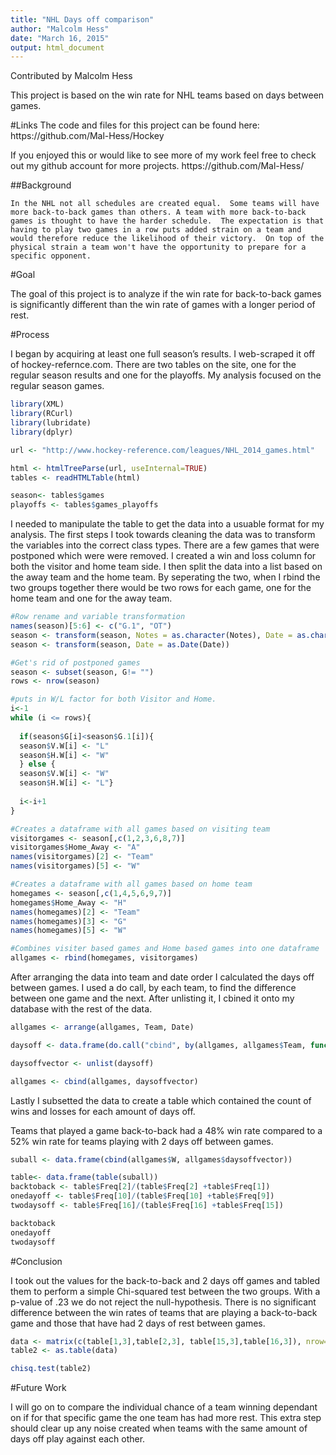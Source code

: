 ```yaml
---
title: "NHL Days off comparison"
author: "Malcolm Hess"
date: "March 16, 2015"
output: html_document
---
```



Contributed by Malcolm Hess

This project is based on the win rate for NHL teams based on days between games.


#Links
The code and files for this project can be found here: https://github.com/Mal-Hess/Hockey 

If you enjoyed this or would like to see more of my work feel free to check out my github account for more projects. 
https://github.com/Mal-Hess/

##Background

    In the NHL not all schedules are created equal.  Some teams will have more back-to-back games than others. A team with more back-to-back games is thought to have the harder schedule.  The expectation is that having to play two games in a row puts added strain on a team and would therefore reduce the likelihood of their victory.  On top of the physical strain a team won't have the opportunity to prepare for a specific opponent. 

#Goal

  The goal of this project is to analyze if the win rate for back-to-back games is significantly different than the win rate of games with a longer period of rest.
  
  
#Process

I began by acquiring at least one full season's results.  I web-scraped it off of hockey-refernce.com.  There are two tables on the site, one for the regular season results and one for the playoffs. My analysis focused on the regular season games.


```r
library(XML)
library(RCurl)
library(lubridate)
library(dplyr)

url <- "http://www.hockey-reference.com/leagues/NHL_2014_games.html"

html <- htmlTreeParse(url, useInternal=TRUE)
tables <- readHTMLTable(html)

season<- tables$games
playoffs <- tables$games_playoffs
```


I needed to manipulate the table to get the data into a usuable format for my analysis.  The first steps I took towards cleaning the data was to transform the variables into the correct class types.  There are a few games that were postponed which were were removed.  I created a win and loss column for both the visitor and home team side.  I then split the data into a list based on the away team and the home team.  By seperating the two, when I rbind the two groups together there would be two rows for each game, one for the home team and one for the away team.  


```r
#Row rename and variable transformation
names(season)[5:6] <- c("G.1", "OT")
season <- transform(season, Notes = as.character(Notes), Date = as.character(Date), G= as.character(G), G.1= as.character(G.1))
season <- transform(season, Date = as.Date(Date))

#Get's rid of postponed games
season <- subset(season, G!= "")
rows <- nrow(season)

#puts in W/L factor for both Visitor and Home.  
i<-1
while (i <= rows){
  
  if(season$G[i]<season$G.1[i]){
  season$V.W[i] <- "L"
  season$H.W[i] <- "W"
  } else {
  season$V.W[i] <- "W"
  season$H.W[i] <- "L"}
  
  i<-i+1
}

#Creates a dataframe with all games based on visiting team
visitorgames <- season[,c(1,2,3,6,8,7)]
visitorgames$Home_Away <- "A"
names(visitorgames)[2] <- "Team"
names(visitorgames)[5] <- "W"

#Creates a dataframe with all games based on home team
homegames <- season[,c(1,4,5,6,9,7)]
homegames$Home_Away <- "H"
names(homegames)[2] <- "Team"
names(homegames)[3] <- "G"
names(homegames)[5] <- "W"

#Combines visiter based games and Home based games into one dataframe
allgames <- rbind(homegames, visitorgames)

```

After arranging the data into team and date order I calculated the days off between games.  I used a do call, by each team, to find the difference between one game and the next.  After unlisting it, I cbined it onto my database with the rest of the data.


```r
allgames <- arrange(allgames, Team, Date)

daysoff <- data.frame(do.call("cbind", by(allgames, allgames$Team, function(x) as.numeric(x$Date-lag(x$Date)))))

daysoffvector <- unlist(daysoff)

allgames <- cbind(allgames, daysoffvector)

```

Lastly I subsetted the data to create a table which contained the count of wins and losses for each amount of days off.  

Teams that played a game back-to-back had a 48% win rate compared to a 52% win rate for teams playing with 2 days off between games.  

```r
suball <- data.frame(cbind(allgames$W, allgames$daysoffvector))

table<- data.frame(table(suball))
backtoback <- table$Freq[2]/(table$Freq[2] +table$Freq[1])
onedayoff <- table$Freq[10]/(table$Freq[10] +table$Freq[9])
twodaysoff <- table$Freq[16]/(table$Freq[16] +table$Freq[15])

backtoback
onedayoff
twodaysoff
```



#Conclusion

I took out the values for the back-to-back and 2 days off games and tabled them to perform a simple Chi-squared test between the two groups.  With a p-value of .23 we do not reject the null-hypothesis.  There is no significant difference between the win rates of teams that are playing a back-to-back game and those that have had 2 days of rest between games.

```r
data <- matrix(c(table[1,3],table[2,3], table[15,3],table[16,3]), nrow=2)
table2 <- as.table(data)

chisq.test(table2)

```


#Future Work

I will go on to compare the individual chance of a team winning dependant on if for that specific game the one team has had more rest. This extra step should clear up any noise created when teams with the same amount of days off play against each other.  
